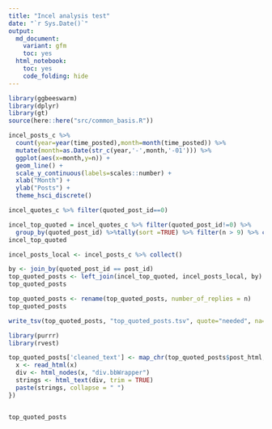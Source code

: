 ```yaml
---
title: "Incel analysis test"
date: "`r Sys.Date()`"
output: 
  md_document:
    variant: gfm 
    toc: yes
  html_notebook:
    toc: yes
    code_folding: hide
---
```


```r
library(ggbeeswarm)
library(dplyr)
library(gt)
source(here::here("src/common_basis.R"))
```
```r
incel_posts_c %>%
  count(year=year(time_posted),month=month(time_posted)) %>%
  mutate(month=as.Date(str_c(year,'-',month,'-01'))) %>%
  ggplot(aes(x=month,y=n)) +
  geom_line() +
  scale_y_continuous(labels=scales::number) + 
  xlab("Month") +
  ylab("Posts") +
  theme_hsci_discrete()
```
```r

incel_quotes_c %>% filter(quoted_post_id==0)

```


```r
incel_top_quoted = incel_quotes_c %>% filter(quoted_post_id!=0) %>%
  group_by(quoted_post_id) %>%tally(sort =TRUE) %>% filter(n > 9) %>% collect()
incel_top_quoted
```


```r
incel_posts_local <- incel_posts_c %>% collect()
```

```r

by <- join_by(quoted_post_id == post_id)
top_quoted_posts <- left_join(incel_top_quoted, incel_posts_local, by) 
top_quoted_posts

```
```r
top_quoted_posts <- rename(top_quoted_posts, number_of_replies = n)
top_quoted_posts

```
```r
write_tsv(top_quoted_posts, "top_quoted_posts.tsv", quote="needed", na="")

```
```r

library(purrr)
library(rvest)

top_quoted_posts['cleaned_text'] <- map_chr(top_quoted_posts$post_html, function(x) {
  x <- read_html(x)
  div <- html_nodes(x, "div.bbWrapper")
  strings <- html_text(div, trim = TRUE)
  paste(strings, collapse = " ")
})


top_quoted_posts
```

